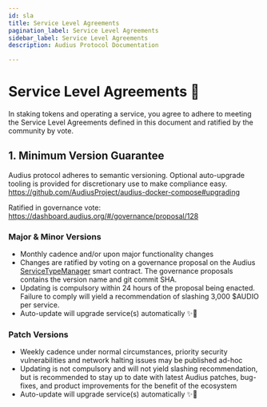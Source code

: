 ```yaml
---
id: sla
title: Service Level Agreements
pagination_label: Service Level Agreements
sidebar_label: Service Level Agreements
description: Audius Protocol Documentation

---
```


# Service Level Agreements 🤝

In staking tokens and operating a service, you agree to adhere to meeting the Service Level Agreements defined in this document and ratified by the community by vote.

## 1. Minimum Version Guarantee

Audius protocol adheres to semantic versioning. Optional auto-upgrade tooling is provided for discretionary use to make compliance easy. https://github.com/AudiusProject/audius-docker-compose#upgrading

Ratified in governance vote: https://dashboard.audius.org/#/governance/proposal/128

### Major & Minor Versions

- Monthly cadence and/or upon major functionality changes
- Changes are ratified by voting on a governance proposal on the Audius [ServiceTypeManager](https://etherscan.io/address/0x9EfB0f4F38aFbb4b0984D00C126E97E21b8417C5#readProxyContract) smart contract. The governance proposals contains the version name and git commit SHA.
- Updating is compulsory within 24 hours of the proposal being enacted. Failure to comply will yield a recommendation of slashing 3,000 $AUDIO per service.
- Auto-update will upgrade service(s) automatically ✨🌈

### Patch Versions

- Weekly cadence under normal circumstances, priority security vulnerabilities and network halting issues may be published ad-hoc
- Updating is not compulsory and will not yield slashing recommendation, but is recommended to stay up to date with latest Audius patches, bug-fixes, and product improvements for the benefit of the ecosystem
- Auto-update will upgrade service(s) automatically ✨🌈
